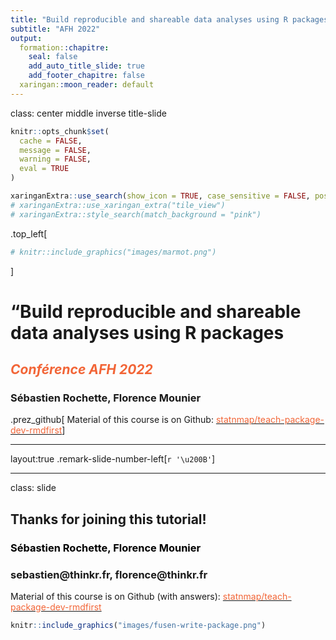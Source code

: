 ```yaml
---
title: "Build reproducible and shareable data analyses using R packages"
subtitle: "AFH 2022"
output: 
  formation::chapitre:
    seal: false
    add_auto_title_slide: true
    add_footer_chapitre: false
  xaringan::moon_reader: default
---
```

class: center middle inverse title-slide

```r
knitr::opts_chunk$set(
  cache = FALSE,
  message = FALSE,
  warning = FALSE,
  eval = TRUE
)
```

```r
xaringanExtra::use_search(show_icon = TRUE, case_sensitive = FALSE, position = "top-right")
# xaringanExtra::use_xaringan_extra("tile_view")
# xaringanExtra::style_search(match_background = "pink")
```

<style>
.top_left {
    left: 0;
    position: absolute;
    top: 0;
}
.top_left img {
margin: 0;
}
</style>

.top_left[
```r
# knitr::include_graphics("images/marmot.png")
```
]


# "Build reproducible and shareable data analyses using R packages

## <span style='color:#f26537;'>_Conférence AFH 2022_</span> 

### Sébastien Rochette, Florence Mounier

.prez_github[
Material of this course is on Github: <a href="https://github.com/statnmap/teach-package-dev-rmdfirst" target='_blank'><span style='color:#f26537;'>statnmap/teach-package-dev-rmdfirst</span></a>
]

---

layout:true
.remark-slide-number-left[`r '\u200B'`]

---
class: slide

## Thanks for joining this tutorial!

### <span style="color:#000000">Sébastien Rochette, Florence Mounier</span>
### sebastien@thinkr.fr, florence@thinkr.fr

Material of this course is on Github (with answers): <a href="https://github.com/statnmap/teach-package-dev-rmdfirst" target='_blank'><span style='color:#f26537;'>statnmap/teach-package-dev-rmdfirst</span></a>

```r
knitr::include_graphics("images/fusen-write-package.png")
```
